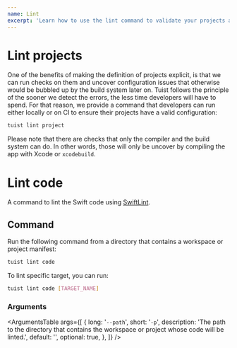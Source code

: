 ```yaml
---
name: Lint
excerpt: 'Learn how to use the lint command to validate your projects and catch errors before building them with Xcode and enforce Swift style and conventions using SwiftLint.'
---
```


# Lint projects

One of the benefits of making the definition of projects explicit,
is that we can run checks on them and uncover configuration issues that otherwise would be bubbled up by the build system later on.
Tuist follows the principle of the sooner we detect the errors,
the less time developers will have to spend.
For that reason,
we provide a command that developers can run either locally or on CI to ensure their projects have a valid configuration:

```bash
tuist lint project
```

Please note that there are checks that only the compiler and the build system can do.
In other words,
those will only be uncover by compiling the app with Xcode or `xcodebuild`.

# Lint code

A command to lint the Swift code using [SwiftLint](https://github.com/realm/SwiftLint).

## Command

Run the following command from a directory that contains a workspace or project manifest:

```bash
tuist lint code
```

To lint specific target, you can run:

```bash
tuist lint code [TARGET_NAME]
```

### Arguments

<ArgumentsTable
  args={[
    {
      long: '`--path`',
      short: '`-p`',
      description:
        'The path to the directory that contains the workspace or project whose code will be linted.',
      default: '',
      optional: true,
    },
  ]}
/>
